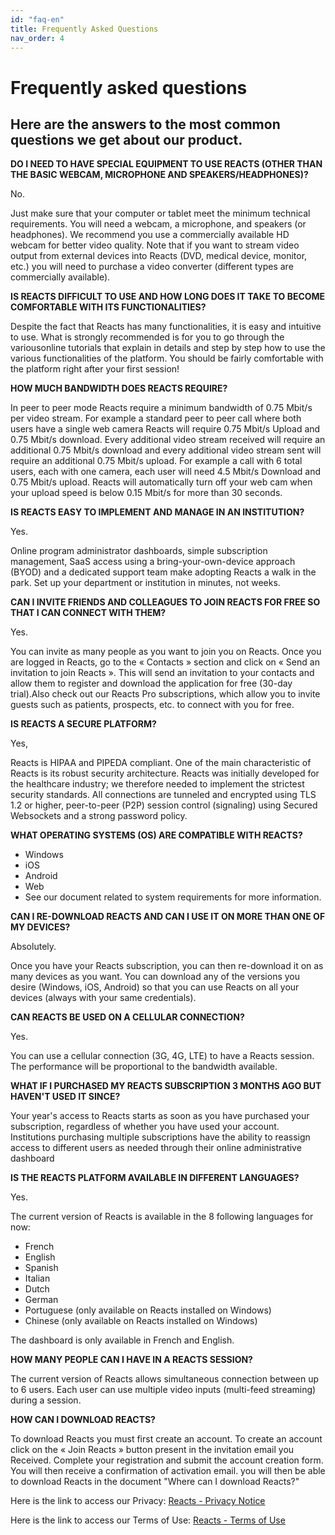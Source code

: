 ```yaml
---
id: "faq-en"
title: Frequently Asked Questions
nav_order: 4
---
```


Frequently asked questions
==========================

Here are the answers to the most common questions we get about our product.
---------------------------------------------------------------------------

**DO I NEED TO HAVE SPECIAL EQUIPMENT TO USE REACTS (OTHER THAN THE BASIC WEBCAM, MICROPHONE AND SPEAKERS/HEADPHONES)?**

No.

Just make sure that your computer or tablet meet the minimum technical requirements. You will need a webcam, a microphone, and speakers (or headphones). We recommend you use a commercially available HD webcam for better video quality. Note that if you want to stream video output from external devices into Reacts (DVD, medical device, monitor, etc.) you will need to purchase a video converter (different types are commercially available).

**IS REACTS DIFFICULT TO USE AND HOW LONG DOES IT TAKE TO BECOME COMFORTABLE WITH ITS FUNCTIONALITIES?**

Despite the fact that Reacts has many functionalities, it is easy and intuitive to use. What is strongly recommended is for you to go through the variousonline tutorials that explain in details and step by step how to use the various functionalities of the platform. You should be fairly comfortable with the platform right after your first session!

**HOW MUCH BANDWIDTH DOES REACTS REQUIRE?**

In peer to peer mode Reacts require a minimum bandwidth of 0.75 Mbit/s per video stream. For example a standard peer to peer call where both users have a single web camera Reacts will require 0.75 Mbit/s Upload and 0.75 Mbit/s download. Every additional video stream received will require an additional 0.75 Mbit/s download and every additional video stream sent will require an additional 0.75 Mbit/s upload. For example a call with 6 total users, each with one camera, each user will need 4.5 Mbit/s Download and 0.75 Mbit/s upload. Reacts will automatically turn off your web cam when your upload speed is below 0.15 Mbit/s for more than 30 seconds.

**IS REACTS EASY TO IMPLEMENT AND MANAGE IN AN INSTITUTION?**

Yes.

Online program administrator dashboards, simple subscription management, SaaS access using a bring-your-own-device approach (BYOD) and a dedicated support team make adopting Reacts a walk in the park. Set up your department or institution in minutes, not weeks.

**CAN I INVITE FRIENDS AND COLLEAGUES TO JOIN REACTS FOR FREE SO THAT I CAN CONNECT WITH THEM?**

Yes.

You can invite as many people as you want to join you on Reacts. Once you are logged in Reacts, go to the « Contacts » section and click on « Send an invitation to join Reacts ». This will send an invitation to your contacts and allow them to register and download the application for free (30-day trial).Also check out our Reacts Pro subscriptions, which allow you to invite guests such as patients, prospects, etc. to connect with you for free.

**IS REACTS A SECURE PLATFORM?**

Yes,

Reacts is HIPAA and PIPEDA compliant. One of the main characteristic of Reacts is its robust security architecture. Reacts was initially developed for the healthcare industry; we therefore needed to implement the strictest security standards. All connections are tunneled and encrypted using TLS 1.2 or higher, peer-to-peer (P2P) session control (signaling) using Secured Websockets and a strong password policy.

**WHAT OPERATING SYSTEMS (OS) ARE COMPATIBLE WITH REACTS?**

*   Windows
*   iOS
*   Android
*   Web
*   See our document related to system requirements for more information.

**CAN I RE-DOWNLOAD REACTS AND CAN I USE IT ON MORE THAN ONE OF MY DEVICES?**

Absolutely.

Once you have your Reacts subscription, you can then re-download it on as many devices as you want. You can download any of the versions you desire (Windows, iOS, Android) so that you can use Reacts on all your devices (always with your same credentials).

**CAN REACTS BE USED ON A CELLULAR CONNECTION?**

Yes.

You can use a cellular connection (3G, 4G, LTE) to have a Reacts session. The performance will be proportional to the bandwidth available.

**WHAT IF I PURCHASED MY REACTS SUBSCRIPTION 3 MONTHS AGO BUT HAVEN'T USED IT SINCE?**

Your year's access to Reacts starts as soon as you have purchased your subscription, regardless of whether you have used your account. Institutions purchasing multiple subscriptions have the ability to reassign access to different users as needed through their online administrative dashboard

**IS THE REACTS PLATFORM AVAILABLE IN DIFFERENT LANGUAGES?**

Yes.

The current version of Reacts is available in the 8 following languages for now:

*   French
*   English
*   Spanish
*   Italian
*   Dutch
*   German
*   Portuguese (only available on Reacts installed on Windows)
*   Chinese (only available on Reacts installed on Windows)

The dashboard is only available in French and English.

**HOW MANY PEOPLE CAN I HAVE IN A REACTS SESSION?**

The current version of Reacts allows simultaneous connection between up to 6 users. Each user can use multiple video inputs (multi-feed streaming) during a session.

**HOW CAN I DOWNLOAD REACTS?**

To download Reacts you must first create an account. To create an account click on the « Join Reacts » button present in the invitation email you Received. Complete your registration and submit the account creation form. You will then receive a confirmation of activation email. you will then be able to download Reacts in the document "Where can I download Reacts?"


Here is the link to access our Privacy: [Reacts - Privacy Notice](https://reacts.com/en/legal/privacy)

Here is the link to access our Terms of Use: [Reacts - Terms of Use](https://reacts.com/en/legal/terms)



